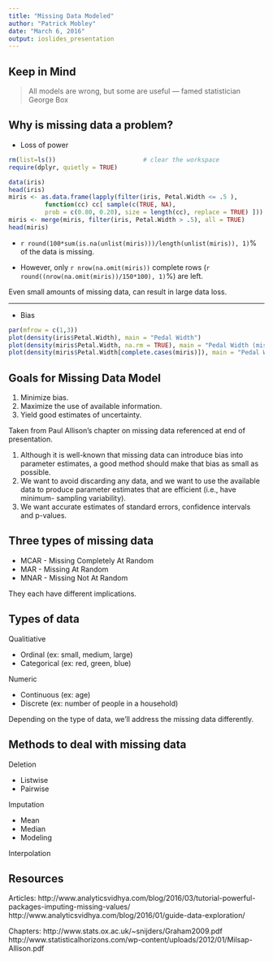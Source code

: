 ```yaml
---
title: "Missing Data Modeled"
author: "Patrick Mobley"
date: "March 6, 2016"
output: ioslides_presentation
---
```


## Keep in Mind

> All models are wrong, but some are useful 
— famed statistician George Box


## Why is missing data a problem? {.smaller}

- Loss of power
  
```r
rm(list=ls())                        # clear the workspace
require(dplyr, quietly = TRUE)
```

```r
data(iris)
head(iris)
miris <- as.data.frame(lapply(filter(iris, Petal.Width <= .5 ), 
          function(cc) cc[ sample(c(TRUE, NA), 
          prob = c(0.80, 0.20), size = length(cc), replace = TRUE) ]))
miris <- merge(miris, filter(iris, Petal.Width > .5), all = TRUE)
head(miris)
```

+ `r round(100*sum(is.na(unlist(miris)))/length(unlist(miris)), 1)`% of the data is missing.

+ However, only `r nrow(na.omit(miris))` complete rows (`r round((nrow(na.omit(miris))/150*100), 1)`%) are left.

Even small amounts of missing data, can result in large data loss. 

***

- Bias

```r
par(mfrow = c(1,3))
plot(density(iris$Petal.Width), main = "Pedal Width")
plot(density(miris$Petal.Width, na.rm = TRUE), main = "Pedal Width (missing)")
plot(density(miris$Petal.Width[complete.cases(miris)]), main = "Pedal Width (only complete cases)")
```

## Goals for Missing Data Model

1. Minimize bias. 
2. Maximize the use of available information.
3. Yield good estimates of uncertainty. 

Taken from Paul Allison's chapter on missing data referenced at end of presentation. 

<div class="notes">
1. Although it is well-known that missing data can introduce bias into parameter estimates, a good method should make that bias as small as possible.
2. We want to avoid discarding any data, and we want to use the available data to produce parameter estimates that are efficient (i.e., have minimum- sampling variability).
3. We want accurate estimates of standard errors, confidence intervals and p-values.
</div>

## Three types of missing data

- MCAR - Missing Completely At Random 
- MAR - Missing At Random 
- MNAR - Missing Not At Random

They each have different implications. 

## Types of data
Qualitiative

- Ordinal (ex: small, medium, large)
- Categorical (ex: red, green, blue)

Numeric

- Continuous (ex: age)
- Discrete (ex: number of people in a household)

Depending on the type of data, we'll address the missing data differently.

## Methods to deal with missing data

Deletion

- Listwise
- Pairwise

Imputation

- Mean
- Median
- Modeling

Interpolation

## Resources

Articles:
http://www.analyticsvidhya.com/blog/2016/03/tutorial-powerful-packages-imputing-missing-values/
http://www.analyticsvidhya.com/blog/2016/01/guide-data-exploration/


Chapters:
http://www.stats.ox.ac.uk/~snijders/Graham2009.pdf
http://www.statisticalhorizons.com/wp-content/uploads/2012/01/Milsap-Allison.pdf

